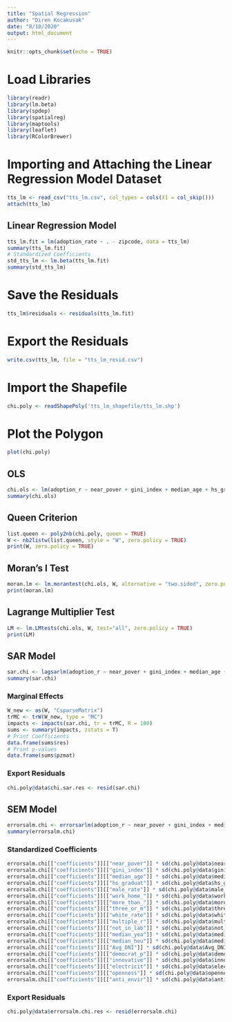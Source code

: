 ```yaml
---
title: "Spatial Regression"
author: "Diren Kocakusak"
date: "8/10/2020"
output: html_document
---
```


```r
knitr::opts_chunk$set(echo = TRUE)
```

# Load Libraries
```r
library(readr)
library(lm.beta)
library(spdep)
library(spatialreg)
library(maptools)
library(leaflet)
library(RColorBrewer)
```

# Importing and Attaching the Linear Regression Model Dataset
```r
tts_lm <- read_csv("tts_lm.csv", col_types = cols(X1 = col_skip()))
attach(tts_lm)
```

## Linear Regression Model
```r
tts_lm.fit = lm(adoption_rate ~ . - zipcode, data = tts_lm)
summary(tts_lm.fit)
# Standardized Coefficients
std_tts_lm <- lm.beta(tts_lm.fit)
summary(std_tts_lm)
```

# Save the Residuals
```r
tts_lm$residuals <- residuals(tts_lm.fit)
```

# Export the Residuals
```r
write.csv(tts_lm, file = "tts_lm_resid.csv")
```

# Import the Shapefile
```r
chi.poly <- readShapePoly('tts_lm_shapefile/tts_lm.shp')
```

# Plot the Polygon
```r
plot(chi.poly)
```

## OLS
```r
chi.ols <- lm(adoption_r ~ near_pover + gini_index + median_age + hs_graduat + male_rate + work_home_ + more_than_ + three_or_m + white_rate + multiple_r + not_in_lab + median_yea + median_hou + Avg_DNI + democrat_p + innovative + electricit + openness + anti_envir, data = chi.poly@data)
summary(chi.ols)
```

## Queen Criterion
```r
list.queen <- poly2nb(chi.poly, queen = TRUE)
W <- nb2listw(list.queen, style = "W", zero.policy = TRUE)
print(W, zero.policy = TRUE)
```

## Moran’s I Test
```r
moran.lm <- lm.morantest(chi.ols, W, alternative = "two.sided", zero.policy = TRUE)
print(moran.lm)
```

## Lagrange Multiplier Test
```r
LM <- lm.LMtests(chi.ols, W, test="all", zero.policy = TRUE)
print(LM)
```

## SAR Model
```r
sar.chi <- lagsarlm(adoption_r ~ near_pover + gini_index + median_age + hs_graduat + male_rate + work_home_ + more_than_ + three_or_m + white_rate + multiple_r + not_in_lab + median_yea + median_hou + Avg_DNI + democrat_p + innovative + electricit + openness + anti_envir, data = chi.poly@data, W, zero.policy = TRUE, tol.solve=1.0e-30)
summary(sar.chi)
```

### Marginal Effects
```r
W_new <- as(W, "CsparseMatrix")
trMC <- trW(W_new, type = "MC")
impacts <- impacts(sar.chi, tr = trMC, R = 100)
sums <- summary(impacts, zstats = T)
# Print Coefficients
data.frame(sums$res)
# Print p-values
data.frame(sums$pzmat)
```

### Export Residuals
```r
chi.poly@data$chi.sar.res <- resid(sar.chi)
```

## SEM Model
```r
errorsalm.chi <- errorsarlm(adoption_r ~ near_pover + gini_index + median_age + hs_graduat + male_rate + work_home_ + more_than_ + three_or_m + white_rate + multiple_r + not_in_lab + median_yea + median_hou + Avg_DNI + democrat_p + innovative + electricit + openness + anti_envir, data = chi.poly@data, W, zero.policy = TRUE, tol.solve=1.0e-30)
summary(errorsalm.chi)
```

### Standardized Coefficients
```r
errorsalm.chi[["coefficients"]][["near_pover"]] * sd(chi.poly@data$near_pover) / sd(chi.poly@data$adoption_r)
errorsalm.chi[["coefficients"]][["gini_index"]] * sd(chi.poly@data$gini_index) / sd(chi.poly@data$adoption_r)
errorsalm.chi[["coefficients"]][["median_age"]] * sd(chi.poly@data$median_age) / sd(chi.poly@data$adoption_r)
errorsalm.chi[["coefficients"]][["hs_graduat"]] * sd(chi.poly@data$hs_graduat) / sd(chi.poly@data$adoption_r)
errorsalm.chi[["coefficients"]][["male_rate"]] * sd(chi.poly@data$male_rate) / sd(chi.poly@data$adoption_r)
errorsalm.chi[["coefficients"]][["work_home_"]] * sd(chi.poly@data$work_home_) / sd(chi.poly@data$adoption_r)
errorsalm.chi[["coefficients"]][["more_than_"]] * sd(chi.poly@data$more_than_) / sd(chi.poly@data$adoption_r)
errorsalm.chi[["coefficients"]][["three_or_m"]] * sd(chi.poly@data$three_or_m) / sd(chi.poly@data$adoption_r)
errorsalm.chi[["coefficients"]][["white_rate"]] * sd(chi.poly@data$white_rate) / sd(chi.poly@data$adoption_r)
errorsalm.chi[["coefficients"]][["multiple_r"]] * sd(chi.poly@data$multiple_r) / sd(chi.poly@data$adoption_r)
errorsalm.chi[["coefficients"]][["not_in_lab"]] * sd(chi.poly@data$not_in_lab) / sd(chi.poly@data$adoption_r)
errorsalm.chi[["coefficients"]][["median_yea"]] * sd(chi.poly@data$median_yea) / sd(chi.poly@data$adoption_r)
errorsalm.chi[["coefficients"]][["median_hou"]] * sd(chi.poly@data$median_hou) / sd(chi.poly@data$adoption_r)
errorsalm.chi[["coefficients"]][["Avg_DNI"]] * sd(chi.poly@data$Avg_DNI) / sd(chi.poly@data$adoption_r)
errorsalm.chi[["coefficients"]][["democrat_p"]] * sd(chi.poly@data$democrat_p) / sd(chi.poly@data$adoption_r)
errorsalm.chi[["coefficients"]][["innovative"]] * sd(chi.poly@data$innovative) / sd(chi.poly@data$adoption_r)
errorsalm.chi[["coefficients"]][["electricit"]] * sd(chi.poly@data$electricit) / sd(chi.poly@data$adoption_r)
errorsalm.chi[["coefficients"]][["openness"]] * sd(chi.poly@data$openness) / sd(chi.poly@data$adoption_r)
errorsalm.chi[["coefficients"]][["anti_envir"]] * sd(chi.poly@data$anti_envir) / sd(chi.poly@data$adoption_r)
```

### Export Residuals
```r
chi.poly@data$errorsalm.chi.res <- resid(errorsalm.chi)
```